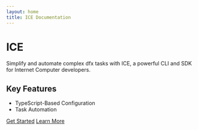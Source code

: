 ```yaml
---
layout: home
title: ICE Documentation
---
```


# ICE

Simplify and automate complex dfx tasks with ICE, a powerful CLI and SDK for Internet Computer developers.

## Key Features

- TypeScript-Based Configuration
- Task Automation

[Get Started](/introduction/getting-started)
[Learn More](/introduction/what-is-ice)